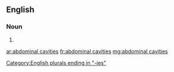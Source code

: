 ==English==

===Noun===
{{head|en}}

# {{plural of|abdominal cavity}}

[[Category:English plurals ending in "-ies"]]

[[ar:abdominal cavities]]
[[fr:abdominal cavities]]
[[mg:abdominal cavities]]